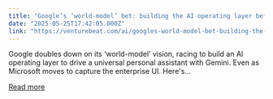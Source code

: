 ```yaml
---
title: "Google’s ‘world-model’ bet: building the AI operating layer before Microsoft captures the UI"
date: "2025-05-25T17:42:05.000Z"
link: "https://venturebeat.com/ai/googles-world-model-bet-building-the-ai-operating-layer-before-microsoft-captures-the-ui/"
---
```


Google doubles down on its ‘world-model’ vision, racing to build an AI operating layer to drive a universal personal assistant with Gemini. Even as Microsoft moves to capture the enterprise UI. Here's...

[Read more](https://venturebeat.com/ai/googles-world-model-bet-building-the-ai-operating-layer-before-microsoft-captures-the-ui/)
